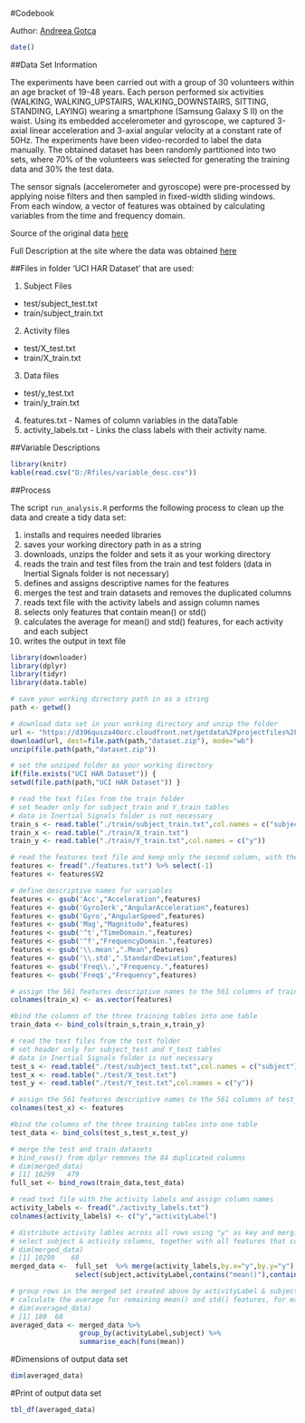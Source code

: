 #Codebook

Author: [Andreea Gotca][3]
```r
date()
``` 

##Data Set Information

The experiments have been carried out with a group of 30 volunteers within an age bracket of 19-48 years. Each person performed six activities (WALKING, WALKING_UPSTAIRS, WALKING_DOWNSTAIRS, SITTING, STANDING, LAYING) wearing a smartphone (Samsung Galaxy S II) on the waist. Using its embedded accelerometer and gyroscope, we captured 3-axial linear acceleration and 3-axial angular velocity at a constant rate of 50Hz. The experiments have been video-recorded to label the data manually. The obtained dataset has been randomly partitioned into two sets, where 70% of the volunteers was selected for generating the training data and 30% the test data.

The sensor signals (accelerometer and gyroscope) were pre-processed by applying noise filters and then sampled in fixed-width sliding windows. From each window, a vector of features was obtained by calculating variables from the time and frequency domain.

Source of the original data [here][1]

Full Description at the site where the data was obtained [here][2]

##Files in folder 'UCI HAR Dataset' that are used:

1. Subject Files
  * test/subject_test.txt
  * train/subject_train.txt
2. Activity files
  * test/X_test.txt
  * train/X_train.txt
3. Data files
  * test/y_test.txt
  * train/y_train.txt
4. features.txt - Names of column variables in the dataTable
5. activity_labels.txt - Links the class labels with their activity name.

##Variable Descriptions
```r

library(knitr)
kable(read.csv("D:/Rfiles/variable_desc.csv"))
```


##Process

The script `run_analysis.R` performs the following process to clean up the data and create a tidy data set:

1. installs and requires needed libraries
2. saves your working directory path in as a string
3. downloads, unzips the folder and sets it as your working directory 
4. reads the train and test files from the train and test folders (data in Inertial Signals folder is not necessary)
5. defines and assigns descriptive names for the features
6. merges the test and train datasets and removes the duplicated columns
7. reads text file with the activity labels and assign column names
8. selects only features that contain mean() or std()
9. calculates the average for mean() and std() features, for each activity and each subject
10. writes the output in text file 


```r
library(downloader)
library(dplyr)
library(tidyr)
library(data.table)

# save your working directory path in as a string
path <- getwd()

# download data set in your working directory and unzip the folder
url <- "https://d396qusza40orc.cloudfront.net/getdata%2Fprojectfiles%2FUCI%20HAR%20Dataset.zip"
download(url, dest=file.path(path,"dataset.zip"), mode="wb") 
unzip(file.path(path,"dataset.zip"))

# set the unziped folder as your working directory 
if(file.exists("UCI HAR Dataset")) {
setwd(file.path(path,"UCI HAR Dataset")) }

# read the text files from the train folder
# set header only for subject_train and Y_train tables
# data in Inertial Signals folder is not necessary
train_s <- read.table("./train/subject_train.txt",col.names = c("subject"))
train_x <- read.table("./train/X_train.txt")
train_y <- read.table("./train/Y_train.txt",col.names = c("y"))

# read the features text file and keep only the second column, with the feature names
features <- fread("./features.txt") %>% select(-1)
features <- features$V2

# define descriptive names for variables
features <- gsub('Acc',"Acceleration",features)
features <- gsub('GyroJerk',"AngularAcceleration",features)
features <- gsub('Gyro',"AngularSpeed",features)
features <- gsub('Mag',"Magnitude",features)
features <- gsub('^t',"TimeDomain.",features)
features <- gsub('^f',"FrequencyDomain.",features)
features <- gsub('\\.mean',".Mean",features)
features <- gsub('\\.std',".StandardDeviation",features)
features <- gsub('Freq\\.',"Frequency.",features)
features <- gsub('Freq$',"Frequency",features)

# assign the 561 features descriptive names to the 561 columns of train_x
colnames(train_x) <- as.vector(features)

#bind the columns of the three training tables into one table 
train_data <- bind_cols(train_s,train_x,train_y)

# read the text files from the test folder
# set header only for subject_test and Y_test tables
# data in Inertial Signals folder is not necessary
test_s <- read.table("./test/subject_test.txt",col.names = c("subject"))
test_x <- read.table("./test/X_test.txt")
test_y <- read.table("./test/Y_test.txt",col.names = c("y"))

# assign the 561 features descriptive names to the 561 columns of test_x
colnames(test_x) <- features

#bind the columns of the three training tables into one table 
test_data <- bind_cols(test_s,test_x,test_y) 

# merge the test and train datasets
# bind_rows() from dplyr removes the 84 duplicated columns
# dim(merged_data)
# [1] 10299   479
full_set <- bind_rows(train_data,test_data) 

# read text file with the activity labels and assign column names
activity_labels <- fread("./activity_labels.txt") 
colnames(activity_labels) <- c("y","activityLabel")

# distribute activity lables across all rows using "y" as key and merging the two tables
# select subject & activity columns, together with all features that contain mean() or std()
# dim(merged_data)
# [1] 10299    68
merged_data <-  full_set  %>% merge(activity_labels,by.x="y",by.y="y") %>%
                select(subject,activityLabel,contains("mean()"),contains("std()")) 

# group rows in the merged set created above by activityLabel & subject
# calculate the average for remaining mean() and std() features, for each activity and each subject
# dim(averaged_data)
# [1] 180  68
averaged_data <- merged_data %>%
                 group_by(activityLabel,subject) %>% 
                 summarise_each(funs(mean))
```

#Dimensions of output data set
```r
dim(averaged_data)
```

#Print of output data set
```r
tbl_df(averaged_data)
```


[3]: https://github.com/AndreeaGotca
[1]:https://d396qusza40orc.cloudfront.net/getdata%2Fprojectfiles%2FUCI%20HAR%20Dataset.zip
[2]:http://archive.ics.uci.edu/ml/datasets/Human+Activity+Recognition+Using+Smartphones